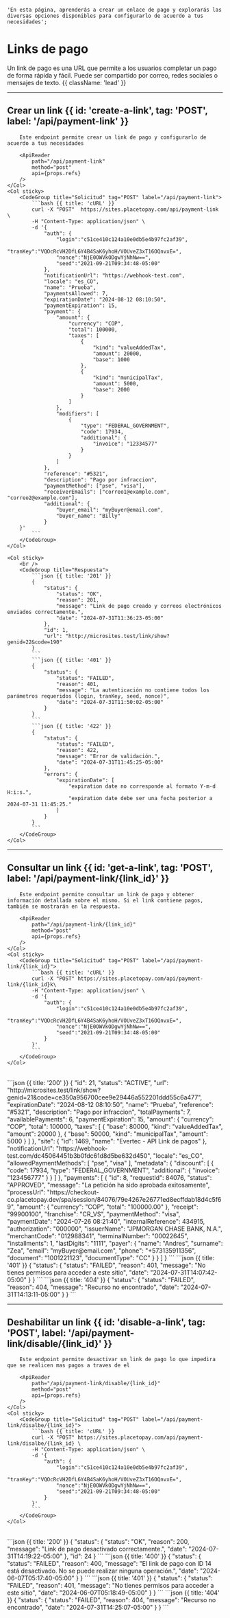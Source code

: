     'En esta página, aprenderás a crear un enlace de pago y explorarás las diversas opciones disponibles para configurarlo de acuerdo a tus necesidades';



# Links de pago

Un link de pago es una URL que permite a los usuarios completar un pago de forma rápida y fácil. Puede ser compartido por correo, redes sociales o mensajes de texto. {{ className: 'lead' }}

---

## Crear un link {{ id: 'create-a-link', tag: 'POST', label: '/api/payment-link' }}


<Row>
    <Col>

        Este endpoint permite crear un link de pago y configurarlo de acuerdo a tus necesidades

        <ApiReader
            path="/api/payment-link"
            method="post"
            api={props.refs}
        />
    </Col>
    <Col sticky>
        <CodeGroup title="Solicitud" tag="POST" label="/api/payment-link">
            ```bash {{ title: 'cURL' }}
            curl -X "POST"	https://sites.placetopay.com/api/payment-link \
            -H "Content-Type: application/json" \
            -d '{
                "auth": {
                    "login":"c51ce410c124a10e0db5e4b97fc2af39",
                    "tranKey":"VQOcRcVH2DfL6Y4B4SaK6yhoH/VOUveZ3xT16OQnvxE=",
                    "nonce":"NjE0OWVkODgwYjNhNw==",
                    "seed":"2021-09-21T09:34:48-05:00"
                },
                "notificationUrl": "https://webhook-test.com",
                "locale": "es_CO",
                "name": "Prueba",
                "paymentsAllowed": 7,
                "expirationDate": "2024-08-12 08:10:50",
                "paymentExpiration": 15,
                "payment": {
                    "amount": {
                        "currency": "COP",
                        "total": 100000,
                        "taxes": [
                            {
                                "kind": "valueAddedTax",
                                "amount": 20000,
                                "base": 1000
                            },
                            {
                                "kind": "municipalTax",
                                "amount": 5000,
                                "base": 2000
                            }
                        ]
                    },
                    "modifiers": [
                        {
                            "type": "FEDERAL_GOVERNMENT",
                            "code": 17934,
                            "additional": {
                                "invoice": "12334577"
                            }
                        }
                    ]
                },
                "reference": "#5321",
                "description": "Pago por infraccion",
                "paymentMethod": ["pse", "visa"],
                "receiverEmails": ["correo1@example.com", "correo2@example.com"],
                "additional": {
                    "buyer_email": "myBuyer@email.com",
                    "buyer_name": "Billy"
                }
        }'
            ```
        </CodeGroup>
    </Col>
</Row>

<Row>
    <Col>
        <ApiReader
            path="/api/payment-link"
            method="post"
            type="response"
            api={props.refs}
        />
    </Col>

    <Col sticky>
        <br />
        <CodeGroup title="Respuesta">
            ```json {{ title: '201' }}
            {
                "status": {
                    "status": "OK",
                    "reason": 201,
                    "message": "Link de pago creado y correos electrónicos enviados correctamente.",
                    "date": "2024-07-31T11:36:23-05:00"
                },
                "id": 1,
                "url": "http://microsites.test/link/show?genid=22&code=190"
            }
            ```
            ```json {{ title: '401' }}
            {
                "status": {
                    "status": "FAILED",
                    "reason": 401,
                    "message": "La autenticación no contiene todos los parámetros requeridos (login, tranKey, seed, nonce)",
                    "date": "2024-07-31T11:50:02-05:00"
                }
            }
            ```
            ```json {{ title: '422' }}
            {
                "status": {
                    "status": "FAILED",
                    "reason": 422,
                    "message": "Error de validación.",
                    "date": "2024-07-31T11:45:25-05:00"
                },
                "errors": {
                    "expirationDate": [
                        "expiration date no corresponde al formato Y-m-d H:i:s.",
                        "expiration date debe ser una fecha posterior a 2024-07-31 11:45:25."
                    ]
                }
            }
            ```
        </CodeGroup>
    </Col>
</Row>

---

## Consultar un link {{ id: 'get-a-link', tag: 'POST', label: '/api/payment-link/{link_id}' }}

<Row>
    <Col>

        Este endpoint permite consultar un link de pago y obtener información detallada sobre el mismo. Si el link contiene pagos, también se mostrarán en la respuesta.

        <ApiReader
            path="/api/payment-link/{link_id}"
            method="post"
            api={props.refs}
        />
    </Col>
    <Col sticky>
        <CodeGroup title="Solicitud" tag="POST" label="/api/payment-link/{link_id}">
            ```bash {{ title: 'cURL' }}
            curl -X "POST" https://sites.placetopay.com/api/payment-link/{link_id}k\
            -H "Content-Type: application/json" \
            -d '{
                "auth": {
                    "login":"c51ce410c124a10e0db5e4b97fc2af39",
                    "tranKey":"VQOcRcVH2DfL6Y4B4SaK6yhoH/VOUveZ3xT16OQnvxE=",
                    "nonce":"NjE0OWVkODgwYjNhNw==",
                    "seed":"2021-09-21T09:34:48-05:00"
                }
            }'
            ```
        </CodeGroup>
    </Col>
</Row>

<Row>
    <Col>
        <ApiReader
            path="/api/payment-link/{link_id}"
            method="post"
            type="response"
            api={props.refs}
        />
    </Col>
    <Col sticky>
        <br />
        <CodeGroup title="Respuesta">
            ```json {{ title: '200' }}
            {
                "id": 21,
                "status": "ACTIVE",
                "url": "http://microsites.test/link/show?genid=21&code=ce350a956700cee9e29446a552201ddd55c6a477",
                "expirationDate": "2024-08-12 08:10:50",
                "name": "Prueba",
                "reference": "#5321",
                "description": "Pago por infraccion",
                "totalPayments": 7,
                "availablePayments": 6,
                "paymentExpiration": 15,
                "amount": {
                  "currency": "COP",
                  "total": 100000,
                  "taxes": [
                    {
                      "base": 80000,
                      "kind": "valueAddedTax",
                      "amount": 20000
                    },
                    {
                      "base": 50000,
                      "kind": "municipalTax",
                      "amount": 5000
                    }
                  ]
                },
                "site": {
                    "id": 1469,
                    "name": "Evertec - API Link de pagos"
                },
                "notificationUrl": "https://webhook-test.com/dc45064451b3b0fdc61d8d5be632d450",
                "locale": "es_CO",
                "allowedPaymentMethods": [
                    "pse",
                    "visa"
                ],
                "metadata": {
                  "discount": [
                    {
                      "code": 17934,
                      "type": "FEDERAL_GOVERNMENT",
                      "additional": {
                        "invoice": "123456777"
                      }
                    }
                  ]
                },
                "payments": [
                  {
                    "id": 8,
                    "requestId": 84076,
                    "status": "APPROVED",
                    "message": "La petición ha sido aprobada exitosamente",
                    "processUrl": "https://checkout-co.placetopay.dev/spa/session/84076/79e4267e26771ed8ecffdab18d4c5f69",
                    "amount": {
                      "currency": "COP",
                      "total": "100000.00"
                    },
                    "receipt": "99900100",
                    "franchise": "CR_VS",
                    "paymentMethod": "visa",
                    "paymentDate": "2024-07-26 08:21:40",
                    "internalReference": 434915,
                    "authorization": "000000",
                    "issuerName": "JPMORGAN CHASE BANK, N.A.",
                    "merchantCode": "012988341",
                    "terminalNumber": "00022645",
                    "installments": 1,
                    "lastDigits": "1111",
                    "payer": {
                      "name": "Andres",
                      "surname": "Zea",
                      "email": "myBuyer@email.com",
                      "phone": "+573135911356",
                      "document": "1001221123",
                      "documentType": "CC"
                    }
                  }
                ]
            }
            ```
            ```json {{ title: '401' }}
            {
                "status": {
                    "status": "FAILED",
                    "reason": 401,
                    "message": "No tienes permisos para acceder a este sitio",
                    "date": "2024-07-31T14:07:42-05:00"
                }
            }
            ```
            ```json {{ title: '404' }}
            {
                "status": {
                    "status": "FAILED",
                    "reason": 404,
                    "message": "Recurso no encontrado",
                    "date": "2024-07-31T14:13:11-05:00"
                }
            }
            ```
        </CodeGroup>
    </Col>
</Row>

---

## Deshabilitar un link {{ id: 'disable-a-link', tag: 'POST', label: '/api/payment-link/disable/{link_id}' }}

<Row>
    <Col>

        Este endpoint permite desactivar un link de pago lo que impedira que se realicen mas pagos a traves de el

        <ApiReader
            path="/api/payment-link/disable/{link_id}"
            method="post"
            api={props.refs}
        />
    </Col>
    <Col sticky>
        <CodeGroup title="Solicitud" tag="POST" label="/api/payment-link/disalbe/{link_id}">
            ```bash {{ title: 'cURL' }}
            curl -X "POST" https://sites.placetopay.com/api/payment-link/disalbe/{link_id} \
            -H "Content-Type: application/json" \
            -d '{
                "auth": {
                    "login":"c51ce410c124a10e0db5e4b97fc2af39",
                    "tranKey":"VQOcRcVH2DfL6Y4B4SaK6yhoH/VOUveZ3xT16OQnvxE=",
                    "nonce":"NjE0OWVkODgwYjNhNw==",
                    "seed":"2021-09-21T09:34:48-05:00"
                }
            }'
            ```
        </CodeGroup>
    </Col>
</Row>

<Row>
    <Col>
        <ApiReader
            path="/api/payment-link/disable/{link_id}"
            method="post"
            type="response"
            api={props.refs}
        />
    </Col>
    <Col sticky>
        <br />
        <CodeGroup title="Respuesta">
            ```json {{ title: '200' }}
            {
                "status": {
                    "status": "OK",
                    "reason": 200,
                    "message": "Link de pago desactivado correctamente.",
                    "date": "2024-07-31T14:19:22-05:00"
                },
                "id": 24
            }
            ```
            ```json {{ title: '400' }}
            {
                "status": {
                    "status": "FAILED",
                    "reason": 400,
                    "message": "El link de pago con ID 14 está desactivado. No se puede realizar ninguna operación.",
                    "date": "2024-06-07T05:17:40-05:00"
                }
            }
            ```
            ```json {{ title: '401' }}
            {
                "status": {
                    "status": "FAILED",
                    "reason": 401,
                    "message": "No tienes permisos para acceder a este sitio",
                    "date": "2024-06-07T05:18:49-05:00"
                }
            }
            ```
            ```json {{ title: '404' }}
            {
                "status": {
                    "status": "FAILED",
                    "reason": 404,
                    "message": "Recurso no encontrado",
                    "date": "2024-07-31T14:25:07-05:00"
                }
            }
            ```
        </CodeGroup>
    </Col>
</Row>